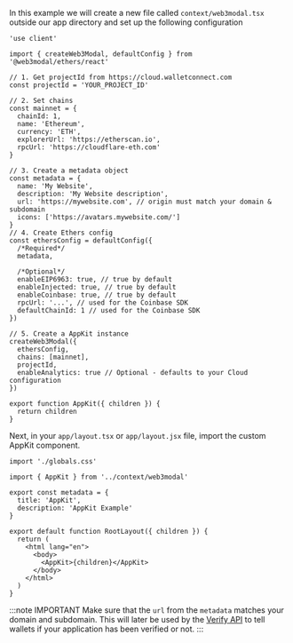
In this example we will create a new file called `context/web3modal.tsx` outside our app directory and set up the following configuration

```tsx
'use client'

import { createWeb3Modal, defaultConfig } from '@web3modal/ethers/react'

// 1. Get projectId from https://cloud.walletconnect.com
const projectId = 'YOUR_PROJECT_ID'

// 2. Set chains
const mainnet = {
  chainId: 1,
  name: 'Ethereum',
  currency: 'ETH',
  explorerUrl: 'https://etherscan.io',
  rpcUrl: 'https://cloudflare-eth.com'
}

// 3. Create a metadata object
const metadata = {
  name: 'My Website',
  description: 'My Website description',
  url: 'https://mywebsite.com', // origin must match your domain & subdomain
  icons: ['https://avatars.mywebsite.com/']
}
// 4. Create Ethers config
const ethersConfig = defaultConfig({
  /*Required*/
  metadata,

  /*Optional*/
  enableEIP6963: true, // true by default
  enableInjected: true, // true by default
  enableCoinbase: true, // true by default
  rpcUrl: '...', // used for the Coinbase SDK
  defaultChainId: 1 // used for the Coinbase SDK
})

// 5. Create a AppKit instance
createWeb3Modal({
  ethersConfig,
  chains: [mainnet],
  projectId,
  enableAnalytics: true // Optional - defaults to your Cloud configuration
})

export function AppKit({ children }) {
  return children
}
```

Next, in your `app/layout.tsx` or `app/layout.jsx` file, import the custom AppKit component.

```tsx
import './globals.css'

import { AppKit } from '../context/web3modal'

export const metadata = {
  title: 'AppKit',
  description: 'AppKit Example'
}

export default function RootLayout({ children }) {
  return (
    <html lang="en">
      <body>
        <AppKit>{children}</AppKit>
      </body>
    </html>
  )
}
```

:::note IMPORTANT
Make sure that the `url` from the `metadata` matches your domain and subdomain. This will later be used by the [Verify API](../../../../cloud/verify.mdx) to tell wallets if your application has been verified or not.
:::
